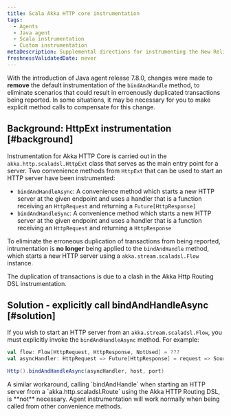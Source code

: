 ```yaml
---
title: Scala Akka HTTP core instrumentation
tags:
  - Agents
  - Java agent
  - Scala instrumentation
  - Custom instrumentation
metaDescription: Supplemental directions for instrumenting the New Relic Java agent with Scala applications using the Akka HTTP Core framework.
freshnessValidatedDate: never
---
```


With the introduction of Java agent release 7.8.0, changes were made to <DoNotTranslate>**remove**</DoNotTranslate> the default instrumentation of the `bindAndHandle` method, to eliminate scenarios that could result in erroenously duplicated transactions being reported. In some situations, it may be necessary for you to make explicit method calls to compensate for this change.

## Background: HttpExt instrumentation [#background]

Instrumentation for Akka HTTP Core is carried out in the `akka.http.scaladsl.HttpExt` class that serves as the 
main entry point for a server. Two convenience methods from `HttpExt` that can be used to start an HTTP server have been instrumented:

* `bindAndHandleAsync`: A convenience method which starts a new HTTP server at the given endpoint and uses a handler that is a function receiving an `HttpRequest` and returning a `Future[HttpResponse]`
* `bindAndHandleSync`: A convenience method which starts a new HTTP server at the given endpoint and uses a handler that is a function receiving an `HttpRequest` and returning a `HttpResponse`

To eliminate the erroneous duplication of transactions from being reported, intrumentation is <DoNotTranslate>**no longer**</DoNotTranslate> being applied to the `bindAndHandle` method, which starts a new HTTP server using a `akka.stream.scaladsl.Flow` instance. 

The duplication of transactions is due to a clash in the Akka Http Routing DSL instrumentation. 

## Solution - explicitly call bindAndHandleAsync [#solution]

If you wish to start an HTTP server from an `akka.stream.scaladsl.Flow`, you must explicitly invoke the `bindAndHandleAsync` method. For example:

```scala
val flow: Flow[HttpRequest, HttpResponse, NotUsed] = ???
val asyncHandler: HttpRequest => Future[HttpResponse] = request => Source.single(request).via(flow).runWith(Sink.head)

Http().bindAndHandleAsync(asyncHandler, host, port)
```

<Callout variant="important">
  A similar workaround, calling `bindAndHandle` when starting an HTTP server from a `akka.http.scaladsl.Route` using the Akka HTTP Routing DSL, is **not** necessary. Agent instrumentation will work normally when being called from other convenience methods.
</Callout>
